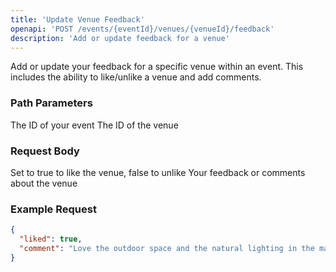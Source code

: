 ```yaml
---
title: 'Update Venue Feedback'
openapi: 'POST /events/{eventId}/venues/{venueId}/feedback'
description: 'Add or update feedback for a venue'
---
```


Add or update your feedback for a specific venue within an event. This includes the ability to like/unlike a venue and add comments.

### Path Parameters

<ParamField path="eventId" type="string" required>
  The ID of your event
</ParamField>

<ParamField path="venueId" type="string" required>
  The ID of the venue
</ParamField>

### Request Body

<ParamField body="liked" type="boolean">
  Set to true to like the venue, false to unlike
</ParamField>

<ParamField body="comment" type="string">
  Your feedback or comments about the venue
</ParamField>

### Example Request

```json
{
  "liked": true,
  "comment": "Love the outdoor space and the natural lighting in the main hall."
}
``` 